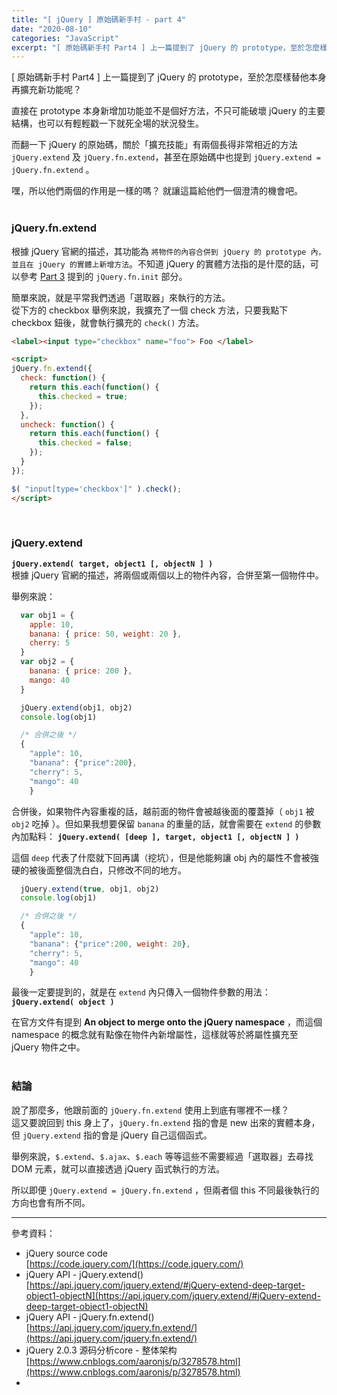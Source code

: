 ```yaml
---
title: "[ jQuery ] 原始碼新手村 - part 4"
date: "2020-08-10"
categories: "JavaScript"
excerpt: "[ 原始碼新手村 Part4 ] 上一篇提到了 jQuery 的 prototype，至於怎麼樣替他本身再擴充新功能呢"
---
```

[ 原始碼新手村 Part4 ] 上一篇提到了 jQuery 的 prototype，至於怎麼樣替他本身再擴充新功能呢？

直接在 prototype 本身新增加功能並不是個好方法，不只可能破壞 jQuery 的主要結構，也可以有輕輕戳一下就死全場的狀況發生。

而翻一下 jQuery 的原始碼，關於「擴充技能」有兩個長得非常相近的方法 `jQuery.extend` 及 `jQuery.fn.extend`，甚至在原始碼中也提到 `jQuery.extend = jQuery.fn.extend` 。

嘿，所以他們兩個的作用是一樣的嗎？
就讓這篇給他們一個澄清的機會吧。
<br/><br/>

### jQuery.fn.extend
根據 jQuery 官網的描述，其功能為 `將物件的內容合併到 jQuery 的 prototype 內，並且在 jQuery 的實體上新增方法`。不知道 jQuery 的實體方法指的是什麼的話，可以參考 [Part 3](https://andyu.io/2020/08/03/jquery-study-source-code-part-3/) 提到的 `jQuery.fn.init` 部分。

簡單來說，就是平常我們透過「選取器」來執行的方法。<br/>
從下方的 checkbox 舉例來說，我擴充了一個 check 方法，只要我點下 checkbox 鈕後，就會執行擴充的 `check()` 方法。
```html
<label><input type="checkbox" name="foo"> Foo </label>

<script>
jQuery.fn.extend({
  check: function() {
    return this.each(function() {
      this.checked = true;
    });
  },
  uncheck: function() {
    return this.each(function() {
      this.checked = false;
    });
  }
});

$( "input[type='checkbox']" ).check();
</script>
```
<br/>

### jQuery.extend
**`jQuery.extend( target, object1 [, objectN ] )`**<br/>
根據 jQuery 官網的描述，將兩個或兩個以上的物件內容，合併至第一個物件中。

舉例來說：
```javascript
  var obj1 = {
    apple: 10,
    banana: { price: 50, weight: 20 },
    cherry: 5
  }
  var obj2 = {
    banana: { price: 200 },
    mango: 40
  }

  jQuery.extend(obj1, obj2)
  console.log(obj1)

  /* 合併之後 */
  {
    "apple": 10,
    "banana": {"price":200},
    "cherry": 5,
    "mango": 40
    }
```
合併後，如果物件內容重複的話，越前面的物件會被越後面的覆蓋掉（ `obj1` 被 `obj2` 吃掉 ）。但如果我想要保留 `banana` 的重量的話，就會需要在 `extend` 的參數內加點料：
**`jQuery.extend( [deep ], target, object1 [, objectN ] )`**

這個 `deep` 代表了什麼就下回再講（挖坑），但是他能夠讓 obj 內的屬性不會被強硬的被後面整個洗白白，只修改不同的地方。

```javascript
  jQuery.extend(true, obj1, obj2)
  console.log(obj1)

  /* 合併之後 */
  {
    "apple": 10,
    "banana": {"price":200, weight: 20},
    "cherry": 5,
    "mango": 40
    }
```

最後一定要提到的，就是在 `extend` 內只傳入一個物件參數的用法：<br/>
**`jQuery.extend( object )`**

在官方文件有提到 **An object to merge onto the jQuery namespace** ，而這個 namespace 的概念就有點像在物件內新增屬性，這樣就等於將屬性擴充至 jQuery 物件之中。
<br/>
<br/>

### 結論

說了那麼多，他跟前面的 `jQuery.fn.extend` 使用上到底有哪裡不一樣？<br/>
這又要說回到 this 身上了，`jQuery.fn.extend` 指的會是 new 出來的實體本身，但 `jQuery.extend` 指的會是 jQuery 自己這個函式。

舉例來說，`$.extend`、`$.ajax`、`$.each` 等等這些不需要經過「選取器」去尋找 DOM 元素，就可以直接透過 jQuery 函式執行的方法。

所以即便 `jQuery.extend = jQuery.fn.extend` ，但兩者個 this 不同最後執行的方向也會有所不同。

---

參考資料：
- jQuery source code<br/>
[https://code.jquery.com/](https://code.jquery.com/)
- jQuery API - jQuery.extend()<br/>
[https://api.jquery.com/jquery.extend/#jQuery-extend-deep-target-object1-objectN](https://api.jquery.com/jquery.extend/#jQuery-extend-deep-target-object1-objectN)
- jQuery API - jQuery.fn.extend()<br/>
[https://api.jquery.com/jquery.fn.extend/](https://api.jquery.com/jquery.fn.extend/)
- jQuery 2.0.3 源码分析core - 整体架构<br/>
[https://www.cnblogs.com/aaronjs/p/3278578.html](https://www.cnblogs.com/aaronjs/p/3278578.html)
-